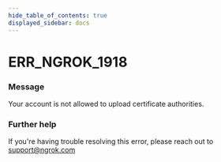 ```yaml
---
hide_table_of_contents: true
displayed_sidebar: docs
---
```



# ERR_NGROK_1918

### Message

Your account is not allowed to upload certificate authorities.

<ErrorDetails error="err_ngrok_1918" />

### Further help

If you're having trouble resolving this error, please reach out to [support@ngrok.com](mailto:support@ngrok.com?subject=Help%20with%20ERR_NGROK_1918)

